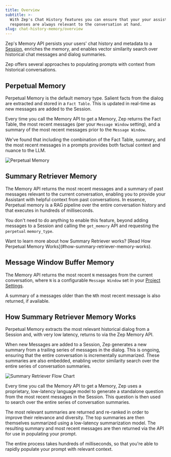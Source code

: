 ```yaml
---
title: Overview
subtitle: >-
  With Zep's Chat History features you can ensure that your your assistant's
  responses are always relevant to the conversation at hand.
slug: chat-history-memory/overview
---
```



Zep's Memory API persists your users' chat history and metadata to a [Session](sessions), enriches the memory, and
enables vector similarity search over historical chat messages and dialog summaries.

Zep offers several approaches to populating prompts with context from historical conversations.

## Perpetual Memory

Perpetual Memory is the default memory type. Salient facts from the dialog are extracted and stored in a `Fact Table`. This
is updated in real-time as new messages are added to the Session. 

Every time you call the Memory API to get a Memory,
Zep returns the Fact Table, the most recent messages (per your `Message Window` setting), and a summary of the most recent
messages prior to the `Message Window`.

We've found that including the combination of the Fact Table, summary, and the most recent messages in a prompts provides both factual 
context and nuance to the LLM.

<Frame>
    <img alt="Perpetual Memory" src="../images/fact-table.png" />
</Frame>

## Summary Retriever Memory

The Memory API returns the most recent messages and a summary of past messages relevant to the
current conversation, enabling you to provide your Assistant with helpful context from past conversations. In essence,
Perpetual memory
is a RAG pipeline over the entire conversation history and that executes in hundreds
of milliseconds.

You don't need to do anything to enable this feature, beyond adding messages to a Session and
calling the `get_memory` API and requesting the `perpetual` `memory_type`.

<Note>
Want to learn more about how Summary Retriever works? [Read How Perpetual Memory Works](#how-summary-retriever-memory-works).
</Note>

## Message Window Buffer Memory

The Memory API returns the most recent `N` messages from the current conversation, where `N` is a
configurable `Message Window` set in your [Project Settings](/getting-started/projects).

A summary of a messages older than the `N`th most recent message is also returned, if available.

## How Summary Retriever Memory Works

Perpetual Memory extracts the most relevant historical dialog from a Session and, with very low latency, returns to via
the Zep Memory API.

When new Messages are added to a Session, Zep generates a new summary from a trailing series of messages in the dialog.
This is ongoing, ensuring that the entire conversation is incrementally summarized.
These summaries are also embedded, enabling vector similarity search over the entire series of conversation summaries.

<Frame>
    <img alt="Summary Retriever Flow Chart" src="../images/perpetual_memory.png" />
</Frame>

Every time you call the Memory API to get a Memory, Zep uses a proprietary, low-latency language model to generate a
standalone
question from the most recent messages in the Session. This question is then used to search over the entire series of
conversation summaries.

The most relevant summaries are returned and re-ranked in order to
improve their relevance and diversity. The top summaries are then themselves summarized using a
low-latency summarization model. The resulting summary and most recent messages are then returned via the API for use in
populating your prompt.

The entire process takes hundreds of milliseconds, so that you're able to rapidly populate your prompt with relevant
context.